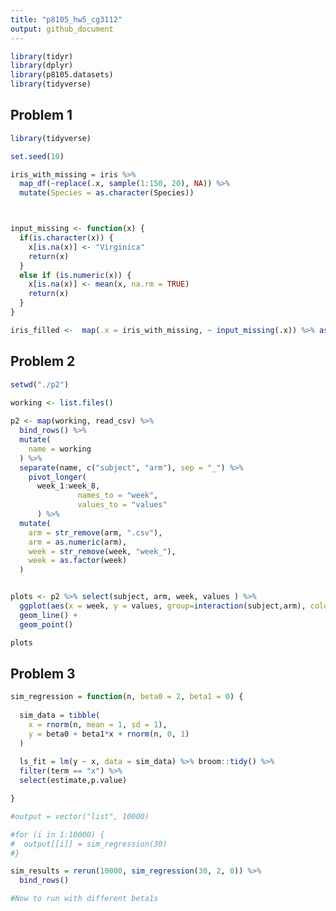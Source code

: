 ```yaml
---
title: "p8105_hw5_cg3112"
output: github_document
---
```


```r
library(tidyr)
library(dplyr)
library(p8105.datasets)
library(tidyverse)
```


## Problem 1
```r
library(tidyverse)

set.seed(10)

iris_with_missing = iris %>% 
  map_df(~replace(.x, sample(1:150, 20), NA)) %>%
  mutate(Species = as.character(Species))



input_missing <- function(x) {
  if(is.character(x)) {
    x[is.na(x)] <- "Virginica"
    return(x)
  }
  else if (is.numeric(x)) {
    x[is.na(x)] <- mean(x, na.rm = TRUE)
    return(x)
  }
}

iris_filled <-  map(.x = iris_with_missing, ~ input_missing(.x)) %>% as.data.frame()

```

## Problem 2
```r
setwd("./p2")

working <- list.files()
 
p2 <- map(working, read_csv) %>%
  bind_rows() %>%
  mutate(
    name = working
  ) %>%
  separate(name, c("subject", "arm"), sep = "_") %>%
    pivot_longer(
      week_1:week_8,
               names_to = "week",
               values_to = "values"
      ) %>%
  mutate(
    arm = str_remove(arm, ".csv"),
    arm = as.numeric(arm),
    week = str_remove(week, "week_"),
    week = as.factor(week)
  )


plots <- p2 %>% select(subject, arm, week, values ) %>%
  ggplot(aes(x = week, y = values, group=interaction(subject,arm), color = arm)) +
  geom_line() + 
  geom_point() 

plots  
```

## Problem 3
```r



sim_regression = function(n, beta0 = 2, beta1 = 0) {
  
  sim_data = tibble(
    x = rnorm(n, mean = 1, sd = 1),
    y = beta0 + beta1*x + rnorm(n, 0, 1)
  )
  
  ls_fit = lm(y ~ x, data = sim_data) %>% broom::tidy() %>%
  filter(term == "x") %>%
  select(estimate,p.value)

}

#output = vector("list", 10000)

#for (i in 1:10000) {
#  output[[i]] = sim_regression(30)
#} 

sim_results = rerun(10000, sim_regression(30, 2, 0)) %>%
  bind_rows()

#Now to run with different beta1s




```

